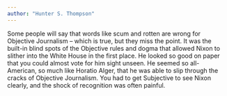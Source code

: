 ```yaml
---
author: "Hunter S. Thompson"
---
```


Some people will say that words like scum and rotten are wrong for Objective Journalism – which is true, but they miss the point. It was the built-in blind spots of the Objective rules and dogma that allowed Nixon to slither into the White House in the first place. He looked so good on paper that you could almost vote for him sight unseen. He seemed so all-American, so much like Horatio Alger, that he was able to slip through the cracks of Objective Journalism. You had to get Subjective to see Nixon clearly, and the shock of recognition was often painful.
